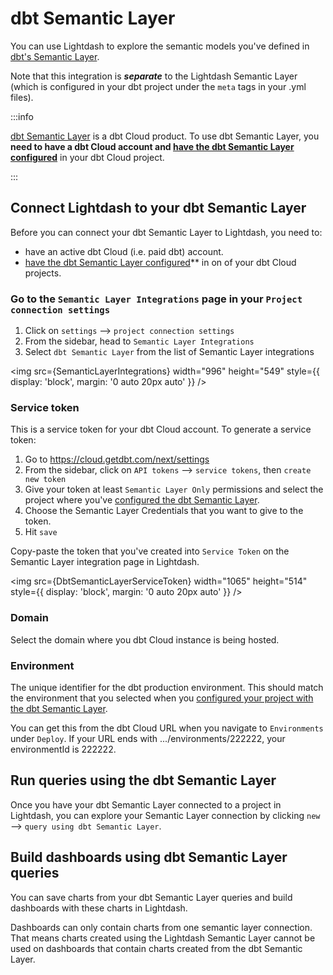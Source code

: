 

# dbt Semantic Layer

You can use Lightdash to explore the semantic models you've defined in [dbt's Semantic Layer](https://www.getdbt.com/product/semantic-layer). 

Note that this integration is **_separate_** to the Lightdash Semantic Layer (which is configured in your dbt project under the `meta` tags in your .yml files).

:::info

[dbt Semantic Layer](https://www.getdbt.com/product/semantic-layer) is a dbt Cloud product. To use dbt Semantic Layer, you **need to have a dbt Cloud account and [have the dbt Semantic Layer configured](https://docs.getdbt.com/guides/sl-snowflake-qs?step=14)** in your dbt Cloud project.

:::

## Connect Lightdash to your dbt Semantic Layer

Before you can connect your dbt Semantic Layer to Lightdash, you need to:

- have an active dbt Cloud (i.e. paid dbt) account. 
- [have the dbt Semantic Layer configured](https://docs.getdbt.com/guides/sl-snowflake-qs?step=14)** in on of your dbt Cloud projects.

### Go to the `Semantic Layer Integrations` page in your `Project connection settings`

1. Click on `settings` --> `project connection settings`
2. From the sidebar, head to `Semantic Layer Integrations`
3. Select `dbt Semantic Layer` from the list of Semantic Layer integrations

<img
  src={SemanticLayerIntegrations}
  width="996"
  height="549"
  style={{ display: 'block', margin: '0 auto 20px auto' }}
/>

### Service token

This is a service token for your dbt Cloud account. To generate a service token:

1. Go to https://cloud.getdbt.com/next/settings
2. From the sidebar, click on `API tokens` --> `service tokens`, then `create new token`
3. Give your token at least `Semantic Layer Only` permissions and select the project where you've [configured the dbt Semantic Layer](https://docs.getdbt.com/docs/use-dbt-semantic-layer/setup-sl#set-up-dbt-semantic-layer).
4. Choose the Semantic Layer Credentials that you want to give to the token. 
5. Hit `save`

Copy-paste the token that you've created into `Service Token` on the Semantic Layer integration page in Lightdash. 

<img
  src={DbtSemanticLayerServiceToken}
  width="1065"
  height="514"
  style={{ display: 'block', margin: '0 auto 20px auto' }}
/>

### Domain

Select the domain where you dbt Cloud instance is being hosted. 

### Environment

The unique identifier for the dbt production environment. This should match the environment that you selected when you [configured your project with the dbt Semantic Layer](https://docs.getdbt.com/docs/use-dbt-semantic-layer/setup-sl#1-select-environment).

You can get this from the dbt Cloud URL when you navigate to `Environments` under `Deploy`. If your URL ends with .../environments/222222, your environmentId is 222222. 

## Run queries using the dbt Semantic Layer

Once you have your dbt Semantic Layer connected to a project in Lightdash, you can explore your Semantic Layer connection by clicking `new` --> `query using dbt Semantic Layer`. 

## Build dashboards using dbt Semantic Layer queries

You can save charts from your dbt Semantic Layer queries and build dashboards with these charts in Lightdash. 

Dashboards can only contain charts from one semantic layer connection. That means charts created using the Lightdash Semantic Layer cannot be used on dashboards that contain charts created from the dbt Semantic Layer. 